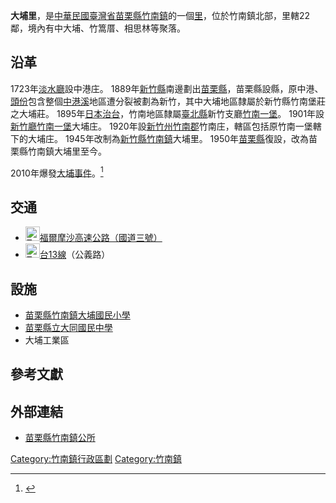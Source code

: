 {{coord|24|42|35|N|120|53|56|E|region:TW|display=title}}
{{Infobox ROC Village or Li
| City/CountyName  = 苗栗縣
| DivName          = 竹南鎮
| Village/LiName   = 大埔
| Village/Li       = 里
| OldName          = [[新竹廳|新竹廳]][[竹南一堡|竹南一堡]][[大埔庄|大埔庄]]
| Longitude        =
| Latitude         =
| AreaTotal        =
| HouseholdTotal   = 1260
| PopTotal         = 4151<ref>{{cite web|language=zh-tw|url=http://mlhr.miaoli.gov.tw/tables2.php?unit=21|title=竹南鎮102年06月各里戶數、人口數詳細資料表|author=|publisher=苗栗縣政府戶政服務網|date=2013-06|accessdate=2013-07-27|archive-date=2020-07-17|archive-url=https://web.archive.org/web/20200717120845/https://mlhr.miaoli.gov.tw/tables2.php?unit=21|dead-url=no}}</ref>
| YearMonth        = 2013年6月
| Male             = 2063
| Female           = 1924
| Head             = 鄭文進
| Sub              = 22
| Website          =
| Neighbors        = [[竹南鎮|竹南鎮]]公義里、崎頂里、頂埔里<br/>[[頭份市|頭份市]]合興里、[[山下里|山下里]]
| MapLocation      = ZN DaPu village.svg
| Map size         = 150px
| Phone            = 037-582585
| Address          = 大埔里19鄰五福新村36號
}}
'''大埔里'''，是[[中華民國|中華民國]][[臺灣省|臺灣省]][[苗栗縣|苗栗縣]][[竹南鎮|竹南鎮]]的一個[[里_(中華民國)|里]]，位於竹南鎮北部，里轄22鄰，境內有中大埔、竹篙厝、相思林等聚落。

==沿革==
1723年[[淡水廳|淡水廳]]設中港庄。
1889年[[新竹縣_(清朝)|新竹縣]]南邊劃出[[苗栗縣_(清朝)|苗栗縣]]，苗栗縣設縣，原中港、[[頭份鎮|頭份]]包含整個[[中港溪|中港溪]]地區遭分裂被劃為新竹，其中大埔地區隸屬於新竹縣竹南堡莊之大埔莊。
1895年[[台灣日治時期|日本治台]]，竹南地區隸屬[[臺北縣_(日治時期)|臺北縣]]新竹支廳[[竹南一堡|竹南一堡]]。
1901年設[[新竹廳|新竹廳]][[竹南一堡|竹南一堡]]大埔庄。
1920年設[[新竹州|新竹州]][[竹南郡|竹南郡]]竹南庄，轄區包括原竹南一堡轄下的大埔庄。
1945年改制為[[新竹縣|新竹縣]][[竹南鎮|竹南鎮]]大埔里。
1950年[[苗栗縣|苗栗縣]]復設，改為苗栗縣竹南鎮大埔里至今。

2010年爆發[[大埔事件|大埔事件]]。<ref name="2010台灣回顧：苗栗大埔粗暴徵地良田盡毀 徵收失土地正義">{{cite web|language=zh-tw|url=http://e-info.org.tw/node/62639|title=2010台灣回顧：苗栗大埔粗暴徵地良田盡毀 徵收失土地正義|author=謝雯凱|publisher=環境資訊中心|date=|accessdate=2013-08-04|archive-date=2013-07-22|archive-url=https://web.archive.org/web/20130722182151/http://e-info.org.tw/node/62639|dead-url=no}}</ref>

==交通==
*[[File:TWHW3.svg|23px]][[福爾摩沙高速公路|福爾摩沙高速公路（國道三號）]]
*[[File:TW_PHW13.svg|23px]][[台13線|台13線]]（公義路）

==設施==
*[[苗栗縣竹南鎮大埔國民小學|苗栗縣竹南鎮大埔國民小學]]
*[[苗栗縣立大同國民中學|苗栗縣立大同國民中學]]
*大埔工業區

==參考文獻==
{{reflist}}

==外部連結==
* {{zh-tw}}[http://www.chunan.gov.tw/ 苗栗縣竹南鎮公所] {{Wayback|url=http://www.chunan.gov.tw/ |date=20210116182044 }}

{{竹南鎮}}

[[Category:竹南鎮行政區劃|Category:竹南鎮行政區劃]]
[[Category:竹南鎮|Category:竹南鎮]]